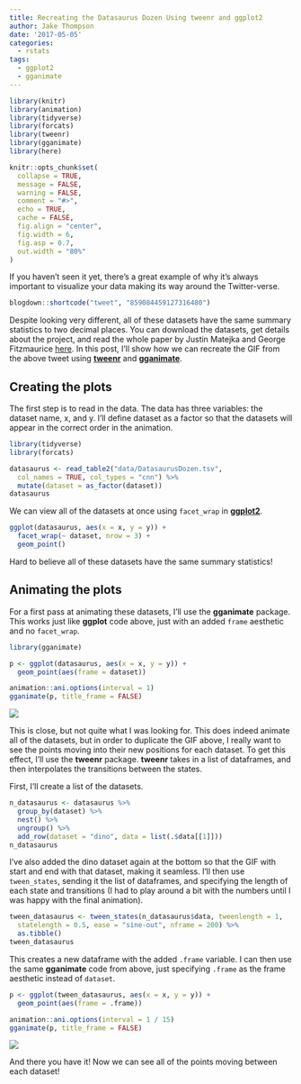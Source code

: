 ```yaml
---
title: Recreating the Datasaurus Dozen Using tweenr and ggplot2
author: Jake Thompson
date: '2017-05-05'
categories:
  - rstats
tags:
  - ggplot2
  - gganimate
---
```


```r
library(knitr)
library(animation)
library(tidyverse)
library(forcats)
library(tweenr)
library(gganimate)
library(here)

knitr::opts_chunk$set(
  collapse = TRUE,
  message = FALSE,
  warning = FALSE,
  comment = "#>",
  echo = TRUE,
  cache = FALSE,
  fig.align = "center",
  fig.width = 6,
  fig.asp = 0.7,
  out.width = "80%"
)
```

If you haven't seen it yet, there's a great example of why it's always important to visualize your data making its way around the Twitter-verse.

```r
blogdown::shortcode("tweet", "859084459127316480")
```

Despite looking very different, all of these datasets have the same summary statistics to two decimal places. You can download the datasets, get details about the project, and read the whole paper by Justin Matejka and George Fitzmaurice [here](https://www.autodeskresearch.com/publications/samestats). In this post, I'll show how we can recreate the GIF from the above tweet using [**tweenr**](https://github.com/thomasp85/tweenr) and [**gganimate**](https://github.com/dgrtwo/gganimate).

## Creating the plots

The first step is to read in the data. The data has three variables: the dataset name, x, and y. I'll define dataset as a factor so that the datasets will appear in the correct order in the animation.

```r
library(tidyverse)
library(forcats)

datasaurus <- read_table2("data/DatasaurusDozen.tsv",
  col_names = TRUE, col_types = "cnn") %>%
  mutate(dataset = as_factor(dataset))
datasaurus
```

We can view all of the datasets at once using `facet_wrap` in [**ggplot2**](http://ggplot2.tidyverse.org/).

```r
ggplot(datasaurus, aes(x = x, y = y)) +
  facet_wrap(~ dataset, nrow = 3) +
  geom_point()
```

Hard to believe all of these datasets have the same summary statistics!

## Animating the plots

For a first pass at animating these datasets, I'll use the **gganimate** package. This works just like **ggplot** code above, just with an added `frame` aesthetic and no `facet_wrap`.

```r
library(gganimate)

p <- ggplot(datasaurus, aes(x = x, y = y)) +
  geom_point(aes(frame = dataset))

animation::ani.options(interval = 1)
gganimate(p, title_frame = FALSE)
```

![](https://media.giphy.com/media/NhgAsZi9EyE3qdUSvg/giphy.gif)

This is close, but not quite what I was looking for. This does indeed animate all of the datasets, but in order to duplicate the GIF above, I really want to see the points moving into their new positions for each dataset. To get this effect, I'll use the **tweenr** package. **tweenr** takes in a list of dataframes, and then interpolates the transitions between the states.

First, I'll create a list of the datasets.

```r
n_datasaurus <- datasaurus %>%
  group_by(dataset) %>%
  nest() %>%
  ungroup() %>%
  add_row(dataset = "dino", data = list(.$data[[1]]))
n_datasaurus
```

I've also added the dino dataset again at the bottom so that the GIF with start and end with that dataset, making it seamless. I'll then use `tween_states`, sending it the list of dataframes, and specifying the length of each state and transitions (I had to play around a bit with the numbers until I was happy with the final animation).

```r
tween_datasaurus <- tween_states(n_datasaurus$data, tweenlength = 1,
  statelength = 0.5, ease = "sine-out", nframe = 200) %>%
  as.tibble()
tween_datasaurus
```

This creates a new dataframe with the added `.frame` variable. I can then use the same **gganimate** code from above, just specifying `.frame` as the frame aesthetic instead of `dataset`.

```r
p <- ggplot(tween_datasaurus, aes(x = x, y = y)) +
  geom_point(aes(frame = .frame))

animation::ani.options(interval = 1 / 15)
gganimate(p, title_frame = FALSE)
```

![](https://media.giphy.com/media/sTLW3CGIjnZdyoieoU/giphy.gif)

And there you have it! Now we can see all of the points moving between each dataset!
